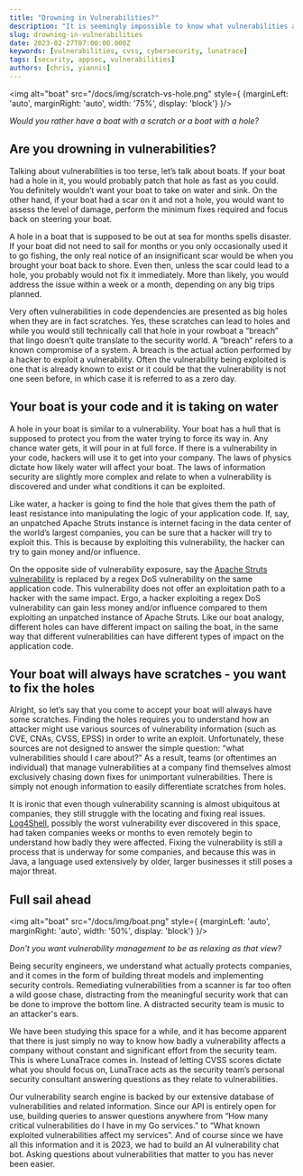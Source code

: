 ```yaml
---
title: "Drowning in Vulnerabilities?"
description: "It is seemingly impossible to know what vulnerabilities actually matter. Let's learn how to ignore 'scratches' and fix 'holes'."
slug: drowning-in-vulnerabilities
date: 2023-02-27T07:00:00.000Z
keywords: [vulnerabilities, cvss, cybersecurity, lunatrace]
tags: [security, appsec, vulnerabilities]
authors: [chris, yiannis]
---
```

<!--
  ~ Copyright by LunaSec (owned by Refinery Labs, Inc)
  ~
  ~ Licensed under the Creative Commons Attribution-ShareAlike 4.0 International
  ~ (the "License"); you may not use this file except in compliance with the
  ~ License. You may obtain a copy of the License at
  ~
  ~ https://creativecommons.org/licenses/by-sa/4.0/legalcode
  ~
  ~ See the License for the specific language governing permissions and
  ~ limitations under the License.
  ~
-->

<img alt="boat" src="/docs/img/scratch-vs-hole.png" style={
    {marginLeft: 'auto', marginRight: 'auto', width: '75%', display: 'block'}
}/>

_Would you rather have a boat with a scratch or a boat with a hole?_

## Are you drowning in vulnerabilities?
Talking about vulnerabilities is too terse, let’s talk about boats. If your boat had a hole in it, you would probably patch that hole as fast as you could. You definitely wouldn’t want your boat to take on water and sink. On the other hand, if your boat had a scar on it and not a hole, you would want to assess the level of damage, perform the minimum fixes required and focus back on steering your boat.

<!--truncate-->

A hole in a boat that is supposed to be out at sea for months spells disaster. If your boat did not need to sail for months or you only occasionally used it to go fishing, the only real notice of an insignificant scar would be when you brought your boat back to shore. Even then, unless the scar could lead to a hole, you probably would not fix it immediately. More than likely, you would address the issue within a week or a month, depending on any big trips planned.

Very often vulnerabilities in code dependencies are presented as big holes when they are in fact scratches. Yes, these scratches can lead to holes and while you would still technically call that hole in your rowboat a “breach” that lingo doesn’t quite translate to the security world. A “breach” refers to a known compromise of a system. A breach is the actual action performed by a hacker to exploit a vulnerability. Often the vulnerability being exploited is one that is already known to exist or it could be that the vulnerability is not one seen before, in which case it is referred to as a zero day.

## Your boat is your code and it is taking on water
A hole in your boat is similar to a vulnerability. Your boat has a hull that is supposed to protect you from the water trying to force its way in. Any chance water gets, it will pour in at full force. If there is a vulnerability in your code, hackers will use it to get into your company. The laws of physics dictate how likely water will affect your boat. The laws of information security are slightly more complex and relate to when a vulnerability is discovered and under what conditions it can be exploited.

Like water, a hacker is going to find the hole that gives them the path of least resistance into manipulating the logic of your application code. If, say, an unpatched Apache Struts instance is internet facing in the data center of the world’s largest companies, you can be sure that a hacker will try to exploit this. This is because by exploiting this vulnerability, the hacker can try to gain money and/or influence.

On the opposite side of vulnerability exposure, say the [Apache Struts vulnerability](https://www.wired.com/story/equifax-breach-no-excuse/) is replaced by a regex DoS vulnerability on the same application code. This vulnerability does not offer an exploitation path to a hacker with the same impact. Ergo, a hacker exploiting a regex DoS vulnerability can gain less money and/or influence compared to them exploiting an unpatched instance of Apache Struts. Like our boat analogy, different holes can have different impact on sailing the boat, in the same way that different vulnerabilities can have different types of impact on the application code.

## Your boat will always have scratches - you want to fix the holes
Alright, so let’s say that you come to accept your boat will always have some scratches. Finding the holes requires you to understand how an attacker might use various sources of vulnerability information (such as CVE, CNAs, CVSS, EPSS) in order to write an exploit. Unfortunately, these sources are not designed to answer the simple question: “what vulnerabilities should I care about?” As a result, teams (or oftentimes an individual) that manage vulnerabilities at a company find themselves almost exclusively chasing down fixes for unimportant vulnerabilities. There is simply not enough information to easily differentiate scratches from holes.

It is ironic that even though vulnerability scanning is almost ubiquitous at companies, they still struggle with the locating and fixing real issues. [Log4Shell](/blog/log4j-zero-day), possibly the worst vulnerability ever discovered in this space, had taken companies weeks or months to even remotely begin to understand how badly they were affected. Fixing the vulnerability is still a process that is underway for some companies, and because this was in Java, a language used extensively by older, larger businesses it still poses a major threat.

## Full sail ahead

<img alt="boat" src="/docs/img/boat.png" style={
    {marginLeft: 'auto', marginRight: 'auto', width: '50%', display: 'block'}
}/>

_Don't you want vulnerability management to be as relaxing as that view?_

Being security engineers, we understand what actually protects companies, and it comes in the form of building threat models and implementing security controls. Remediating vulnerabilities from a scanner is far too often a wild goose chase, distracting from the meaningful security work that can be done to improve the bottom line. A distracted security team is music to an attacker's ears.

We have been studying this space for a while, and it has become apparent that there is just simply no way to know how badly a vulnerability affects a company without constant and significant effort from the security team. This is where LunaTrace comes in. Instead of letting CVSS scores dictate what you should focus on, LunaTrace acts as the security team’s personal security consultant answering questions as they relate to vulnerabilities.

Our vulnerability search engine is backed by our extensive database of vulnerabilities and related information. Since our API is entirely open for use, building queries to answer questions anywhere from “How many critical vulnerabilities do I have in my Go services.” to “What known exploited vulnerabilities affect my services”. And of course since we have all this information and it is 2023, we had to build an AI vulnerability chat bot. Asking questions about vulnerabilities that matter to you has never been easier.

